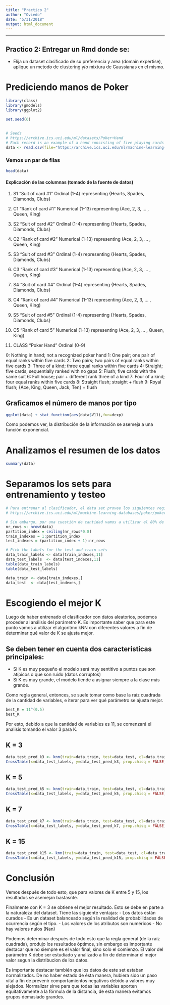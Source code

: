 ```yaml
---
title: "Practico 2"
author: "Oviedo"
date: "5/31/2018"
output: html_document
---
```

***
## Practico 2: Entregar un Rmd donde se:

- Elija un dataset clasificado de su preferencia y area (domain expertise), aplique un metodo de clustering y/o mixtura de Gaussianas en el mismo.

# Prediciendo manos de Poker

```r
library(class)
library(gmodels)
library(ggplot2)

set.seed(6)
```

## 
```r
# Seeds
# https://archive.ics.uci.edu/ml/datasets/Poker+Hand
# Each record is an example of a hand consisting of five playing cards drawn from a standard deck of 52. Each card is described using two attributes (suit and rank), for a total of 10 predictive attributes. There is one Class attribute that describes the "Poker Hand". The order of cards is important, which is why there are 480 possible Royal Flush hands as compared to 4 (one for each suit - explained in [Web Link]).
data <- read.csv(file="https://archive.ics.uci.edu/ml/machine-learning-databases/poker/poker-hand-testing.data", header=FALSE, sep=",")
```

### Vemos un par de filas

```r
head(data)
```

#### Explicación de las columnas (tomado de la fuente de datos)
1) S1 "Suit of card #1" 
Ordinal (1-4) representing {Hearts, Spades, Diamonds, Clubs} 

2) C1 "Rank of card #1" 
Numerical (1-13) representing (Ace, 2, 3, ... , Queen, King) 

3) S2 "Suit of card #2" 
Ordinal (1-4) representing {Hearts, Spades, Diamonds, Clubs} 

4) C2 "Rank of card #2" 
Numerical (1-13) representing (Ace, 2, 3, ... , Queen, King) 

5) S3 "Suit of card #3" 
Ordinal (1-4) representing {Hearts, Spades, Diamonds, Clubs} 

6) C3 "Rank of card #3" 
Numerical (1-13) representing (Ace, 2, 3, ... , Queen, King) 

7) S4 "Suit of card #4" 
Ordinal (1-4) representing {Hearts, Spades, Diamonds, Clubs} 

8) C4 "Rank of card #4" 
Numerical (1-13) representing (Ace, 2, 3, ... , Queen, King) 

9) S5 "Suit of card #5" 
Ordinal (1-4) representing {Hearts, Spades, Diamonds, Clubs} 

10) C5 "Rank of card 5" 
Numerical (1-13) representing (Ace, 2, 3, ... , Queen, King) 

11) CLASS "Poker Hand" 
Ordinal (0-9) 

0: Nothing in hand; not a recognized poker hand 
1: One pair; one pair of equal ranks within five cards 
2: Two pairs; two pairs of equal ranks within five cards 
3: Three of a kind; three equal ranks within five cards 
4: Straight; five cards, sequentially ranked with no gaps 
5: Flush; five cards with the same suit 
6: Full house; pair + different rank three of a kind 
7: Four of a kind; four equal ranks within five cards 
8: Straight flush; straight + flush 
9: Royal flush; {Ace, King, Queen, Jack, Ten} + flush 

## Graficamos el número de manos por tipo
```r
ggplot(data) + stat_function(aes(data$V11),fun=dexp)
```

Como podemos ver, la distribución de la información se asemeja a una función exponencial.

# Analizamos el resumen de los datos
```r
summary(data)
```

# Separamos los sets para entrenamiento y testeo
```r
# Para entrenar al clasificador, el data set provee los siguientes registros
# https://archive.ics.uci.edu/ml/machine-learning-databases/poker/poker-hand-training-true.data

# Sin embargo, por una cuestión de cantidad vamos a utilizar el 80% de la data y para testear el 20% remanente
nr_rows <- nrow(data)
partition_index = ceiling(nr_rows*0.8)
train_indexes = 1:partition_index
test_indexes = (partition_index + 1):nr_rows

# Pick the labels for the test and train sets
data_train_labels <- data[train_indexes,11]
data_test_labels  <- data[test_indexes,11]
table(data_train_labels)
table(data_test_labels)

data_train <- data[train_indexes,]
data_test  <- data[test_indexes,]


```

# Escogiendo el mejor K

Luego de haber entrenado el clasificador con datos aleatorios, podemos proceder al análisis del parámetro K. Es importante saber que para este punto vamos a utilizar el algoritmo kNN con diferentes valores a fin de determinar qué valor de K se ajusta mejor.

## Se deben tener en cuenta dos características principales:
* Si K es muy pequeño el modelo será muy sentitivo a
puntos que son atípicos o que son ruido (datos
corruptos)
* Si K es muy grande, el modelo tiende a asignar
siempre a la clase más grande.

Como regla general, entonces, se suele tomar como base la raíz cuadrada de la cantidad de variables, e iterar para ver qué parámetro se ajusta mejor.
```r
best_K = 11^(0.5)
best_K
```

Por esto, debido a que la cantidad de variables es 11, se comenzará el analisis tomando el valor 3 para K.

## K = 3

```r
data_test_pred_k3 <- knn(train=data_train, test=data_test, cl=data_train_labels, k=3)
CrossTable(x=data_test_labels, y=data_test_pred_k3, prop.chisq = FALSE)

```

## K = 5

```r
data_test_pred_k5 <- knn(train=data_train, test=data_test, cl=data_train_labels, k=5)
CrossTable(x=data_test_labels, y=data_test_pred_k5, prop.chisq = FALSE)
```

## K = 7

```r
data_test_pred_k7 <- knn(train=data_train, test=data_test, cl=data_train_labels, k=7)
CrossTable(x=data_test_labels, y=data_test_pred_k7, prop.chisq = FALSE)
```

## K = 15

```r
data_test_pred_k15 <- knn(train=data_train, test=data_test, cl=data_train_labels, k=15)
CrossTable(x=data_test_labels, y=data_test_pred_k15, prop.chisq = FALSE)
```
# Conclusión
Vemos después de todo esto, que para valores de K entre 5 y 15, los resultados se asemejan bastasnte.

Finalmente con K = 3 se obtiene el mejor resultado. Esto se debe en parte a la naturaleza del dataset. Tiene las siguiente ventajas:
 - Los datos están curados
 - Es un dataset balanceado según la realidad de probabilidades de ocurrencia según el tipo.
 - Los valores de los atributos son numéricos
 - No hay valores nulos (Nan)

Podemos determinar después de todo esto que la regla general (de la raíz cuadrada), produjo los resultados óptimos, sin embargo es importante destacar que no siempre es el valor final, sino solo el comienzo. El valor del parámetro K debe ser estudiado y analizado a fin de determinar el mejor valor segun la distribucion de los datos.

Es importante destacar también que los datos de este set estaban normalizados. De no haber estado de ésta manera, hubiera sido un paso vital a fin de prevenir comportamientos negativos debido a valores muy alejados. Normalizar sirve para que todas las variables aporten equitativamente a la fórmula de la distancia, de esta manera evitamos grupos demasiado grandes.

